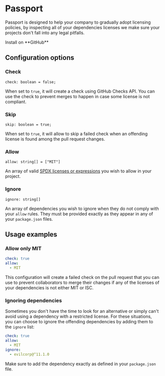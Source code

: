 
# <Passport size={96} /> Passport

Passport is designed to help your company to gradually adopt licensing policies, by inspecting all of your dependencies licenses we make sure your projects don't fall into any legal pitfalls.

<Install href="https://github.com/marketplace/hike-passport">
  Install on **GitHub**
</Install>

## Configuration options

### Check

```tsx
check: boolean = false;
```

When set to `true`, it will create a check using GitHub Checks API. You can use the check to prevent merges to happen in case some license is not compliant.

### Skip

```tsx
skip: boolean = true;
```

When set to `true`, it will allow to skip a failed check when an offending license is found among the pull request changes.

### Allow

```tsx
allow: string[] = ["MIT"]
```

An array of valid [SPDX licenses or expressions](https://spdx.org/licenses/) you wish to allow in your project.

### Ignore

```tsx
ignore: string[]
```

An array of dependencies you wish to ignore when they do not comply with your `allow` rules. They must be provided exactly as they appear in any of your `package.json` files.

## Usage examples

### Allow only MIT

```yaml filename=".github/passport.yaml"
check: true
allow:
  - MIT
```

This configuration will create a failed check on the pull request that you can use to prevent collaborators to merge their changes if any of the licenses of your dependencies is not either MIT or ISC.

### Ignoring dependencies

Sometimes you don't have the time to look for an alternative or simply can't avoid using a dependency with a restricted license. For these situations, you can choose to ignore the offending dependencies by adding them to the `ignore` list:

```yaml filename=".github/passport.yaml"
check: true
allow:
  - MIT
ignore:
  - evilcorp@^11.1.0
```

Make sure to add the dependency exactly as defined in your `package.json` file.
